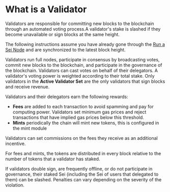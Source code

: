 # What is a Validator
Validators are responsible for committing new blocks to the blockchain through an automated voting process.A validator's stake is slashed if they become unavailable or sign blocks at the same height. 

The following instructions assume you have already gone through the [Run a Sei Node](/running-sei-node/quickstart) and are synchronized to the latest block height.

Validators run full nodes, participate in consensus by broadcasting votes, commit new blocks to the blockchain, and participate in the governance of the blockchain. 
Validators can cast votes on behalf of their delegators. A validator's voting power is weighted according to their total stake. 
Only validators in the **Active Validator Set** are the only validators that sign blocks and receive revenue.

Validators and their delegators earn the following rewards:
- **Fees** are added to each transaction to avoid spamming and pay for computing power. Validators set minimum gas prices and reject transactions that have implied gas prices below this threshold.
- **Mints** periodically the chain will mint new tokens, this is configured in the mint module

Validators can set commissions on the fees they receive as an additional incentive.

For fees and mints, the tokens are distributed in every block relative to the number of tokens that a validator has staked. 

If validators double sign, are frequently offline, or do not participate in governance, their staked Sei (including the Sei of users that delegated to them) can be slashed. Penalties can vary depending on the severity of the violation.